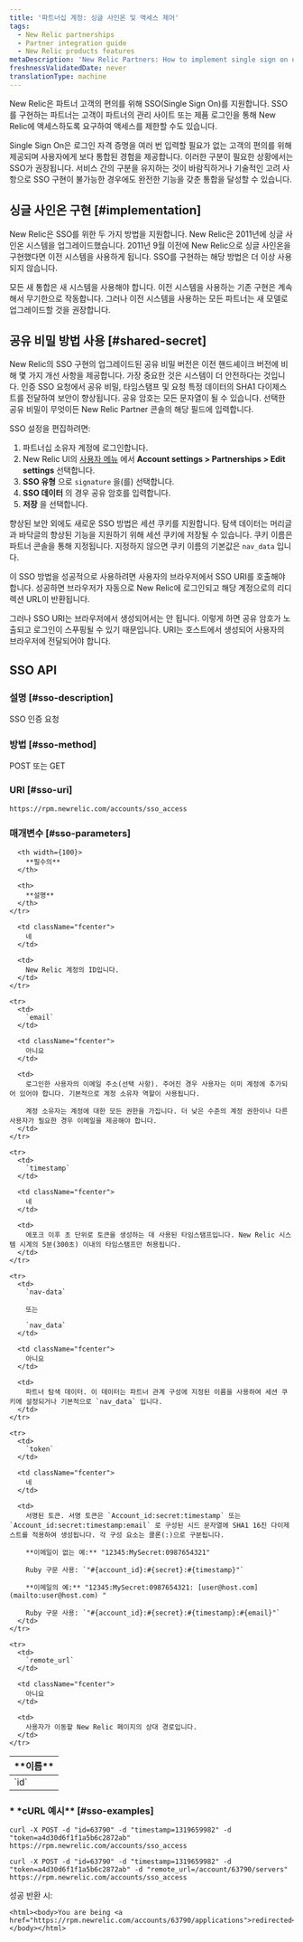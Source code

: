 ```yaml
---
title: '파트너십 계정: 싱글 사인온 및 액세스 제어'
tags:
  - New Relic partnerships
  - Partner integration guide
  - New Relic products features
metaDescription: 'New Relic Partners: How to implement single sign on using the shared secret method or SSO API.'
freshnessValidatedDate: never
translationType: machine
---
```


New Relic은 파트너 고객의 편의를 위해 SSO(Single Sign On)를 지원합니다. SSO를 구현하는 파트너는 고객이 파트너의 관리 사이트 또는 제품 로그인을 통해 New Relic에 액세스하도록 요구하여 액세스를 제한할 수도 있습니다.

Single Sign On은 로그인 자격 증명을 여러 번 입력할 필요가 없는 고객의 편의를 위해 제공되며 사용자에게 보다 통합된 경험을 제공합니다. 이러한 구분이 필요한 상황에서는 SSO가 권장됩니다. 서비스 간의 구분을 유지하는 것이 바람직하거나 기술적인 고려 사항으로 SSO 구현이 불가능한 경우에도 완전한 기능을 갖춘 통합을 달성할 수 있습니다.

## 싱글 사인온 구현 [#implementation]

New Relic은 SSO를 위한 두 가지 방법을 지원합니다. New Relic은 2011년에 싱글 사인온 시스템을 업그레이드했습니다. 2011년 9월 이전에 New Relic으로 싱글 사인온을 구현했다면 이전 시스템을 사용하게 됩니다. SSO를 구현하는 해당 방법은 더 이상 사용되지 않습니다.

모든 새 통합은 새 시스템을 사용해야 합니다. 이전 시스템을 사용하는 기존 구현은 계속해서 무기한으로 작동합니다. 그러나 이전 시스템을 사용하는 모든 파트너는 새 모델로 업그레이드할 것을 권장합니다.

## 공유 비밀 방법 사용 [#shared-secret]

New Relic의 SSO 구현의 업그레이드된 공유 비밀 버전은 이전 핸드셰이크 버전에 비해 몇 가지 개선 사항을 제공합니다. 가장 중요한 것은 시스템이 더 안전하다는 것입니다. 인증 SSO 요청에서 공유 비밀, 타임스탬프 및 요청 특정 데이터의 SHA1 다이제스트를 전달하여 보안이 향상됩니다. 공유 암호는 모든 문자열이 될 수 있습니다. 선택한 공유 비밀이 무엇이든 New Relic Partner 콘솔의 해당 필드에 입력합니다.

SSO 설정을 편집하려면:

1. 파트너십 소유자 계정에 로그인합니다.
2. New Relic UI의 [사용자 메뉴](/docs/accounts/accounts-billing/general-account-settings/intro-account-settings) 에서 **Account settings > Partnerships > Edit settings** 선택합니다.
3. **SSO 유형** 으로 `signature` 을(를) 선택합니다.
4. **SSO 데이터** 의 경우 공유 암호를 입력합니다.
5. **저장** 을 선택합니다.

향상된 보안 외에도 새로운 SSO 방법은 세션 쿠키를 지원합니다. 탐색 데이터는 머리글과 바닥글의 향상된 기능을 지원하기 위해 세션 쿠키에 저장될 수 있습니다. 쿠키 이름은 파트너 콘솔을 통해 지정됩니다. 지정하지 않으면 쿠키 이름의 기본값은 `nav_data` 입니다.

이 SSO 방법을 성공적으로 사용하려면 사용자의 브라우저에서 SSO URI를 호출해야 합니다. 성공하면 브라우저가 자동으로 New Relic에 로그인되고 해당 계정으로의 리디렉션 URL이 반환됩니다.

그러나 SSO URI는 브라우저에서 생성되어서는 안 됩니다. 이렇게 하면 공유 암호가 노출되고 로그인이 스푸핑될 수 있기 때문입니다. URI는 호스트에서 생성되어 사용자의 브라우저에 전달되어야 합니다.

## SSO API

### 설명 [#sso-description]

SSO 인증 요청

### 방법 [#sso-method]

POST 또는 GET

### URI [#sso-uri]

```
https://rpm.newrelic.com/accounts/sso_access
```

### 매개변수 [#sso-parameters]

<table>
  <thead>
    <tr>
      <th width={125}>
        **이름**
      </th>

      <th width={100}>
        **필수의**
      </th>

      <th>
        **설명**
      </th>
    </tr>
  </thead>

  <tbody>
    <tr>
      <td>
        `id`
      </td>

      <td className="fcenter">
        네
      </td>

      <td>
        New Relic 계정의 ID입니다.
      </td>
    </tr>

    <tr>
      <td>
        `email`
      </td>

      <td className="fcenter">
        아니요
      </td>

      <td>
        로그인한 사용자의 이메일 주소(선택 사항). 주어진 경우 사용자는 이미 계정에 추가되어 있어야 합니다. 기본적으로 계정 소유자 역할이 사용됩니다.

        계정 소유자는 계정에 대한 모든 권한을 가집니다. 더 낮은 수준의 계정 권한이나 다른 사용자가 필요한 경우 이메일을 제공해야 합니다.
      </td>
    </tr>

    <tr>
      <td>
        `timestamp`
      </td>

      <td className="fcenter">
        네
      </td>

      <td>
        에포크 이후 초 단위로 토큰을 생성하는 데 사용된 타임스탬프입니다. New Relic 시스템 시계의 5분(300초) 이내의 타임스탬프만 허용됩니다.
      </td>
    </tr>

    <tr>
      <td>
        `nav-data`

        또는

        `nav_data`
      </td>

      <td className="fcenter">
        아니요
      </td>

      <td>
        파트너 탐색 데이터. 이 데이터는 파트너 관계 구성에 지정된 이름을 사용하여 세션 쿠키에 설정되거나 기본적으로 `nav_data` 입니다.
      </td>
    </tr>

    <tr>
      <td>
        `token`
      </td>

      <td className="fcenter">
        네
      </td>

      <td>
        서명된 토큰. 서명 토큰은 `Account_id:secret:timestamp` 또는 `Account_id:secret:timestamp:email` 로 구성된 시드 문자열에 SHA1 16진 다이제스트를 적용하여 생성됩니다. 각 구성 요소는 콜론(:)으로 구분됩니다.

        **이메일이 없는 예:** "12345:MySecret:0987654321"

        Ruby 구문 사용: `"#{account_id}:#{secret}:#{timestamp}"`

        **이메일의 예:** "12345:MySecret:0987654321: [user@host.com](mailto:user@host.com) "

        Ruby 구문 사용: `"#{account_id}:#{secret}:#{timestamp}:#{email}"`
      </td>
    </tr>

    <tr>
      <td>
        `remote_url`
      </td>

      <td className="fcenter">
        아니요
      </td>

      <td>
        사용자가 이동할 New Relic 페이지의 상대 경로입니다.
      </td>
    </tr>
  </tbody>
</table>

### \* **\*cURL 예시\*\*** [#sso-examples]

```
curl -X POST -d "id=63790" -d "timestamp=1319659982" -d
"token=a4d30d6f1f1a5b6c2872ab"
https://rpm.newrelic.com/accounts/sso_access
```

```
curl -X POST -d "id=63790" -d "timestamp=1319659982" -d
"token=a4d30d6f1f1a5b6c2872ab" -d "remote_url=/account/63790/servers"
https://rpm.newrelic.com/accounts/sso_access
```

성공 반환 시:

```
<html><body>You are being <a href="https://rpm.newrelic.com/accounts/63790/applications">redirected</a>.</body></html>
```